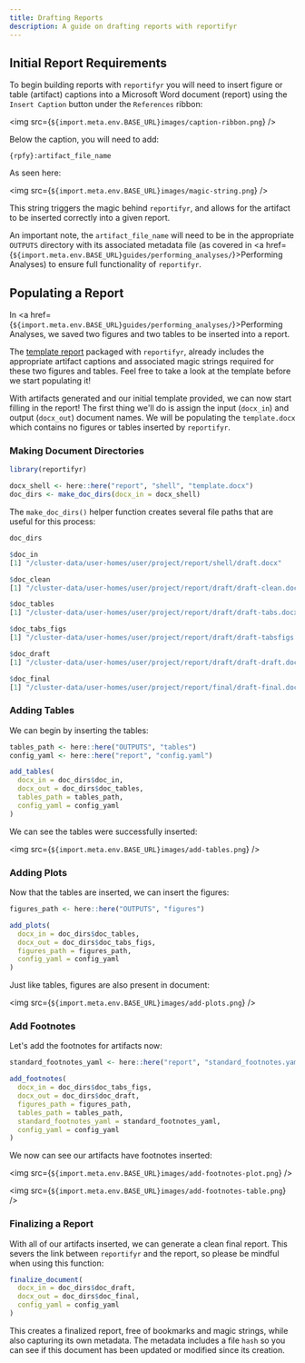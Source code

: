 ```yaml
---
title: Drafting Reports
description: A guide on drafting reports with reportifyr
---
```


## Initial Report Requirements

To begin building reports with `reportifyr` you will need to insert figure or 
table (artifact) captions into a Microsoft Word document (report) using the `Insert Caption` 
button under the `References` ribbon:

<img src={`${import.meta.env.BASE_URL}images/caption-ribbon.png`} />

Below the caption, you will need to add:

`{rpfy}:artifact_file_name`

As seen here:

<img src={`${import.meta.env.BASE_URL}images/magic-string.png`} />

This string triggers the magic behind `reportifyr`, and allows for the artifact 
to be inserted correctly into a given report. 

An important note, the `artifact_file_name` will need to be in the appropriate 
`OUTPUTS` directory with its associated metadata file (as covered in
<a href={`${import.meta.env.BASE_URL}guides/performing_analyses/`}>Performing Analyses</a>) 
to ensure full functionality of `reportifyr`.

## Populating a Report

In <a href={`${import.meta.env.BASE_URL}guides/performing_analyses/`}>Performing Analyses</a>, 
we saved two figures and two tables to be inserted into a report. 

The [template report](https://github.com/A2-ai/reportifyr/blob/v0.3.1/inst/extdata/template.docx) 
packaged with `reportifyr`, already includes the appropriate artifact captions 
and associated magic strings required for these two figures and tables. Feel free 
to take a look at the template before we start populating it!

With artifacts generated and our initial template provided, we can now start 
filling in the report! The first thing we'll do is assign the input (`docx_in`) 
and output (`docx_out`) document names. We will be populating the `template.docx` 
which contains no figures or tables inserted by `reportifyr`. 

### Making Document Directories

```r
library(reportifyr)

docx_shell <- here::here("report", "shell", "template.docx")
doc_dirs <- make_doc_dirs(docx_in = docx_shell)
```

The `make_doc_dirs()` helper function creates several file paths that are useful 
for this process:

```r
doc_dirs

$doc_in
[1] "/cluster-data/user-homes/user/project/report/shell/draft.docx"

$doc_clean
[1] "/cluster-data/user-homes/user/project/report/draft/draft-clean.docx"

$doc_tables
[1] "/cluster-data/user-homes/user/project/report/draft/draft-tabs.docx"

$doc_tabs_figs
[1] "/cluster-data/user-homes/user/project/report/draft/draft-tabsfigs.docx"

$doc_draft
[1] "/cluster-data/user-homes/user/project/report/draft/draft-draft.docx"

$doc_final
[1] "/cluster-data/user-homes/user/project/report/final/draft-final.docx"
```

### Adding Tables

We can begin by inserting the tables:

```r
tables_path <- here::here("OUTPUTS", "tables")
config_yaml <- here::here("report", "config.yaml")

add_tables(
  docx_in = doc_dirs$doc_in,
  docx_out = doc_dirs$doc_tables,
  tables_path = tables_path,
  config_yaml = config_yaml
)
```

We can see the tables were successfully inserted:

<img src={`${import.meta.env.BASE_URL}images/add-tables.png`} />

### Adding Plots

Now that the tables are inserted, we can insert the figures:

```r
figures_path <- here::here("OUTPUTS", "figures")

add_plots(
  docx_in = doc_dirs$doc_tables,
  docx_out = doc_dirs$doc_tabs_figs,
  figures_path = figures_path,
  config_yaml = config_yaml
)
```

Just like tables, figures are also present in document:

<img src={`${import.meta.env.BASE_URL}images/add-plots.png`} />

### Add Footnotes

Let's add the footnotes for artifacts now:

```r
standard_footnotes_yaml <- here::here("report", "standard_footnotes.yaml")

add_footnotes(
  docx_in = doc_dirs$doc_tabs_figs,
  docx_out = doc_dirs$doc_draft,
  figures_path = figures_path,
  tables_path = tables_path,
  standard_footnotes_yaml = standard_footnotes_yaml,
  config_yaml = config_yaml
)
```

We now can see our artifacts have footnotes inserted:

<img src={`${import.meta.env.BASE_URL}images/add-footnotes-plot.png`} />

<img src={`${import.meta.env.BASE_URL}images/add-footnotes-table.png`} />

### Finalizing a Report

With all of our artifacts inserted, we can generate a clean final report. This 
severs the link between `reportifyr` and the report, so please be mindful when 
using this function:

```r
finalize_document(
  docx_in = doc_dirs$doc_draft,
  docx_out = doc_dirs$doc_final,
  config_yaml = config_yaml
)
```

This creates a finalized report, free of bookmarks and magic strings, while also 
capturing its own metadata. The metadata includes a file `hash` so you can see if 
this document has been updated or modified since its creation.
